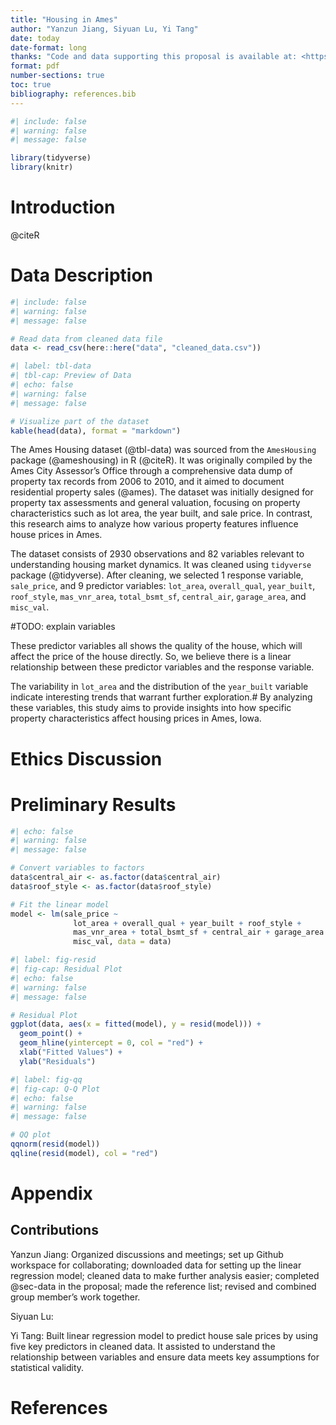 ```yaml
---
title: "Housing in Ames"
author: "Yanzun Jiang, Siyuan Lu, Yi Tang"
date: today
date-format: long
thanks: "Code and data supporting this proposal is available at: <https://github.com/Stary54264/Housing-in-Ames>"
format: pdf
number-sections: true
toc: true
bibliography: references.bib
---
```


```r
#| include: false
#| warning: false
#| message: false

library(tidyverse)
library(knitr)
```

\newpage

# Introduction

@citeR

# Data Description {#sec-data}

```r
#| include: false
#| warning: false
#| message: false

# Read data from cleaned data file
data <- read_csv(here::here("data", "cleaned_data.csv"))
```

```r
#| label: tbl-data
#| tbl-cap: Preview of Data
#| echo: false
#| warning: false
#| message: false

# Visualize part of the dataset
kable(head(data), format = "markdown")
```

The Ames Housing dataset (@tbl-data) was sourced from the `AmesHousing` package (@ameshousing) in R (@citeR). It was originally compiled by the Ames City Assessor's Office through a comprehensive data dump of property tax records from 2006 to 2010, and it aimed to document residential property sales (@ames). The dataset was initially designed for property tax assessments and general valuation, focusing on property characteristics such as lot area, the year built, and sale price. In contrast, this research aims to analyze how various property features influence house prices in Ames.

The dataset consists of 2930 observations and 82 variables relevant to understanding housing market dynamics. It was cleaned using `tidyverse` package (@tidyverse). After cleaning, we selected 1 response variable, `sale_price`, and 9 predictor variables: `lot_area`, `overall_qual`, `year_built`, `roof_style`, `mas_vnr_area`, `total_bsmt_sf`, `central_air`, `garage_area`, and `misc_val`.

#TODO: explain variables

These predictor variables all shows the quality of the house, which will affect the price of the house directly. So, we believe there is a linear relationship between these predictor variables and the response variable.

The variability in `lot_area` and the distribution of the `year_built` variable indicate interesting trends that warrant further exploration.# By analyzing these variables, this study aims to provide insights into how specific property characteristics affect housing prices in Ames, Iowa.

# Ethics Discussion {#sec-ethics}

# Preliminary Results {#sec-results}

```r
#| echo: false
#| warning: false
#| message: false

# Convert variables to factors
data$central_air <- as.factor(data$central_air)
data$roof_style <- as.factor(data$roof_style)

# Fit the linear model
model <- lm(sale_price ~
              lot_area + overall_qual + year_built + roof_style +
              mas_vnr_area + total_bsmt_sf + central_air + garage_area +
              misc_val, data = data)
```

```r
#| label: fig-resid
#| fig-cap: Residual Plot
#| echo: false
#| warning: false
#| message: false

# Residual Plot
ggplot(data, aes(x = fitted(model), y = resid(model))) +
  geom_point() +
  geom_hline(yintercept = 0, col = "red") +
  xlab("Fitted Values") +
  ylab("Residuals")
```

```r
#| label: fig-qq
#| fig-cap: Q-Q Plot
#| echo: false
#| warning: false
#| message: false

# QQ plot
qqnorm(resid(model))
qqline(resid(model), col = "red")
```

\newpage

\appendix

# Appendix

## Contributions {#sec-contribution}

Yanzun Jiang: Organized discussions and meetings; set up Github workspace for collaborating; downloaded data for setting up the linear regression model; cleaned data to make further analysis easier; completed @sec-data in the proposal; made the reference list; revised and combined group member's work together.

Siyuan Lu: 

Yi Tang: Built linear regression model to predict house sale prices by using five key predictors in cleaned data. It assisted to understand the relationship between variables and ensure data meets key assumptions for statistical validity.

\newpage

# References
